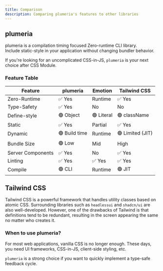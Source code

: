 ```yaml
---
title: Comparison
description: Comparing plumeria's features to other libraries
---
```


## plumeria

plumeria is a compilation timing focused Zero-runtime CLI library.  
Include static-style in your application without changing bundler behavior.

If you're looking for an uncomplicated CSS-in-JS, `plumeria` is your next choice after CSS Module.

### Feature Table

| Feature           | plumeria       | Emotion   | Tailwind CSS     | 
| ----------------- | -------------- | ----------| ---------------- |
| Zero-Runtime      | ✅ Yes         | Runtime    | ✅ Yes           |
| Type-Safety       | ✅ Yes         | No         | No            |
| Define-style      | 🟢 Object      | 🟢 Literal | 🟢 className     |
| Static            | ✅ Yes         | Partial    | ✅ Yes           |
| Dynamic           | 🟢 Build time  | Runtime    | 🟢 Limited (JIT) |
| Bundle Size       | 🟢 Low         | Mid        |  High          |
| Server Components | ✅ Yes         | No         | ✅ Yes           |
| Linting           | ✅ Yes         | ✅ Yes     | ✅ Yes           |
| Compile           | 🟢 CLI         | Runtime    | 🟢 JIT           |


## Tailwind CSS

Tailwind CSS is a powerful framework that handles utility classes based on atomic CSS.
Surrounding libraries such as `headlessui` and `shadcn/ui` are also well-developed.
However, one of the drawbacks of Tailwind is that definitions tend to be redundant, resulting in the screen appearing the same no matter who creates it.

### When to use plumeria?

For most web applications, vanilla CSS is no longer enough. These days, you need UI frameworks, CSS-in-JS, client-side styling, etc.  


`plumeria` is a strong choice if you want to quickly implement a type-safe feedback cycle.